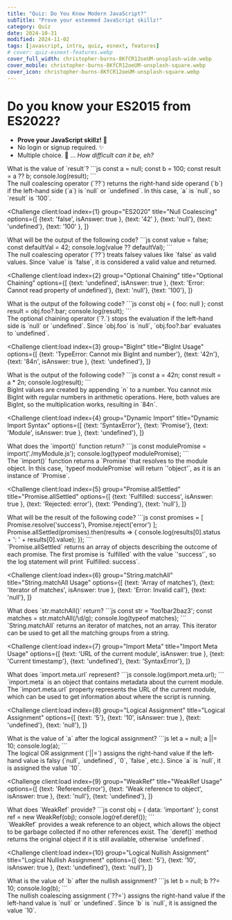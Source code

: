 ```yaml
---
title: "Quiz: Do You Know Modern JavaScript?"
subTitle: "Prove your esteemed JavaScript skillz!"
category: Quiz
date: 2024-10-31
modified: 2024-11-02
tags: [javascript, intro, quiz, esnext, features]
# cover: quiz-esnext-features.webp
cover_full_width: christopher-burns-8KfCR12oeUM-unsplash-wide.webp
cover_mobile: christopher-burns-8KfCR12oeUM-unsplash-square.webp
cover_icon: christopher-burns-8KfCR12oeUM-unsplash-square.webp
---
```



# Do you know your ES2015 from ES2022?

* **Prove your JavaScript skillz!** 🚀
* No login or signup required. ✨
* Multiple choice. 🤖 ... _How difficult can it be, eh?_

<QuizUI>
<Challenge
  client:load
  index={0}
  group="ES2020"
  title="Null Coalescing"
  options={[
    {text: '42'},
    {text: 'null'},
    {text: 'undefined'},
    {text: '100', isAnswer: true },
  ]}
>

  <slot name="question">
  <div className="question">
    What is the value of `result`?
    ```js
    const a = null;
    const b = 100;
    const result = a ?? b;
    console.log(result);
    ```
  </div>
  </slot>

  <slot name='hints'>
  </slot>

  <slot name='explanation'>
  <div className="explanation">
    The null coalescing operator (`??`) returns the right-hand side operand (`b`) if the left-hand side (`a`) is `null` or `undefined`. In this case, `a` is `null`, so `result` is `100`.
  </div>
  </slot>
</Challenge>

<Challenge
  client:load
  index={1}
  group="ES2020"
  title="Null Coalescing"
  options={[
    {text: 'false', isAnswer: true },
    {text: '42' },
    {text: 'null'},
    {text: 'undefined'},
    {text: '100' },
  ]}
>

  <slot name="question">
  <div className="question">
    What will be the output of the following code?
    ```js
    const value = false;
    const defaultVal = 42;
    console.log(value ?? defaultVal);
    ```
  </div>
  </slot>

  <slot name='hints'>
  </slot>

  <slot name='explanation'>
  <div className="explanation">
    The null coalescing operator (`??`) treats falsey values like `false` as valid values. Since `value` is `false`, it is considered a valid value and returned.
  </div>
  </slot>
</Challenge>

<Challenge
  client:load
  index={2}
  group="Optional Chaining"
  title="Optional Chaining"
  options={[
    {text: 'undefined', isAnswer: true },
    {text: 'Error: Cannot read property of undefined'},
    {text: 'null'},
    {text: '100'},
  ]}
>

  <slot name="question">
  <div className="question">
    What is the output of the following code?
    ```js
    const obj = { foo: null };
    const result = obj.foo?.bar;
    console.log(result);
    ```
  </div>
  </slot>

  <slot name='hints'>
  </slot>

  <slot name='explanation'>
  <div className="explanation">
    The optional chaining operator (`?.`) stops the evaluation if the left-hand side is `null` or `undefined`. Since `obj.foo` is `null`, `obj.foo?.bar` evaluates to `undefined`.
  </div>
  </slot>

</Challenge>

<Challenge
  client:load
  index={3}
  group="BigInt"
  title="BigInt Usage"
  options={[
    {text: 'TypeError: Cannot mix BigInt and number'},
    {text: '42n'},
    {text: '84n', isAnswer: true },
    {text: 'undefined'},
  ]}
>

  <slot name="question">
  <div className="question">
    What is the output of the following code?
    ```js
    const a = 42n;
    const result = a * 2n;
    console.log(result);
    ```
  </div>
  </slot>

  <slot name='hints'>
  </slot>

  <slot name='explanation'>
  <div className="explanation">
    BigInt values are created by appending `n` to a number. You cannot mix BigInt with regular numbers in arithmetic operations. Here, both values are BigInt, so the multiplication works, resulting in `84n`.
  </div>
  </slot>

</Challenge>

<Challenge
  client:load
  index={4}
  group="Dynamic Import"
  title="Dynamic Import Syntax"
  options={[
    {text: 'SyntaxError'},
    {text: 'Promise'},
    {text: 'Module', isAnswer: true },
    {text: 'undefined'},
  ]}
>

  <slot name="question">
  <div className="question">
    What does the `import()` function return?
    ```js
    const modulePromise = import('./myModule.js');
    console.log(typeof modulePromise);
    ```
  </div>
  </slot>

  <slot name='hints'>
  </slot>

  <slot name='explanation'>
  <div className="explanation">
    The `import()` function returns a `Promise` that resolves to the module object. In this case, `typeof modulePromise` will return `'object'`, as it is an instance of `Promise`.
  </div>
  </slot>

</Challenge>

<Challenge
  client:load
  index={5}
  group="Promise.allSettled"
  title="Promise.allSettled"
  options={[
    {text: 'Fulfilled: success', isAnswer: true },
    {text: 'Rejected: error'},
    {text: 'Pending'},
    {text: 'null'},
  ]}
>

  <slot name="question">
  <div className="question">
    What will be the result of the following code?
    ```js
    const promises = [
      Promise.resolve('success'),
      Promise.reject('error')
    ];
    Promise.allSettled(promises).then(results => {
      console.log(results[0].status + ': ' + results[0].value);
    });
    ```
  </div>
  </slot>

  <slot name='hints'>
  </slot>

  <slot name='explanation'>
  <div className="explanation">
    `Promise.allSettled` returns an array of objects describing the outcome of each promise. The first promise is `fulfilled` with the value `'success'`, so the log statement will print `Fulfilled: success`.
  </div>
  </slot>

</Challenge>

<Challenge
  client:load
  index={6}
  group="String.matchAll"
  title="String.matchAll Usage"
  options={[
    {text: 'Array of matches'},
    {text: 'Iterator of matches', isAnswer: true },
    {text: 'Error: Invalid call'},
    {text: 'null'},
  ]}
>

  <slot name="question">
  <div className="question">
    What does `str.matchAll()` return?
    ```js
    const str = 'foo1bar2baz3';
    const matches = str.matchAll(/\d/g);
    console.log(typeof matches);
    ```
  </div>
  </slot>

  <slot name='hints'>
  </slot>

  <slot name='explanation'>
  <div className="explanation">
    `String.matchAll` returns an iterator of matches, not an array. This iterator can be used to get all the matching groups from a string.
  </div>
  </slot>

</Challenge>

<Challenge
  client:load
  index={7}
  group="Import Meta"
  title="Import Meta Usage"
  options={[
    {text: 'URL of the current module', isAnswer: true },
    {text: 'Current timestamp'},
    {text: 'undefined'},
    {text: 'SyntaxError'},
  ]}
>

  <slot name="question">
  <div className="question">
    What does `import.meta.url` represent?
    ```js
    console.log(import.meta.url);
    ```
  </div>
  </slot>

  <slot name='hints'>
  </slot>

  <slot name='explanation'>
  <div className="explanation">
    `import.meta` is an object that contains metadata about the current module. The `import.meta.url` property represents the URL of the current module, which can be used to get information about where the script is running.
  </div>
  </slot>

</Challenge>

<Challenge
  client:load
  index={8}
  group="Logical Assignment"
  title="Logical Assignment"
  options={[
    {text: '5'},
    {text: '10', isAnswer: true },
    {text: 'undefined'},
    {text: 'null'},
  ]}
>

  <slot name="question">
  <div className="question">
    What is the value of `a` after the logical assignment?
    ```js
    let a = null;
    a ||= 10;
    console.log(a);
    ```
  </div>
  </slot>

  <slot name='hints'>
  </slot>

  <slot name='explanation'>
  <div className="explanation">
    The logical OR assignment (`||=`) assigns the right-hand value if the left-hand value is falsy (`null`, `undefined`, `0`, `false`, etc.). Since `a` is `null`, it is assigned the value `10`.
  </div>
  </slot>

</Challenge>

<Challenge
  client:load
  index={9}
  group="WeakRef"
  title="WeakRef Usage"
  options={[
    {text: 'ReferenceError'},
    {text: 'Weak reference to object', isAnswer: true },
    {text: 'null'},
    {text: 'undefined'},
  ]}
>

  <slot name="question">
  <div className="question">
    What does `WeakRef` provide?
    ```js
    const obj = { data: 'important' };
    const ref = new WeakRef(obj);
    console.log(ref.deref());
    ```
  </div>
  </slot>

  <slot name='hints'>
  </slot>

  <slot name='explanation'>
  <div className="explanation">
    `WeakRef` provides a weak reference to an object, which allows the object to be garbage collected if no other references exist. The `deref()` method returns the original object if it is still available, otherwise `undefined`.
  </div>
  </slot>

</Challenge>

<Challenge
  client:load
  index={10}
  group="Logical Nullish Assignment"
  title="Logical Nullish Assignment"
  options={[
    {text: '5'},
    {text: '10', isAnswer: true },
    {text: 'undefined'},
    {text: 'null'},
  ]}
>

  <slot name="question">
  <div className="question">
    What is the value of `b` after the nullish assignment?
    ```js
    let b = null;
    b ??= 10;
    console.log(b);
    ```
  </div>
  </slot>

  <slot name='hints'>
  </slot>

  <slot name='explanation'>
  <div className="explanation">
    The nullish coalescing assignment (`??=`) assigns the right-hand value if the left-hand value is `null` or `undefined`. Since `b` is `null`, it is assigned the value `10`.
  </div>
  </slot>

</Challenge>

</QuizUI>

